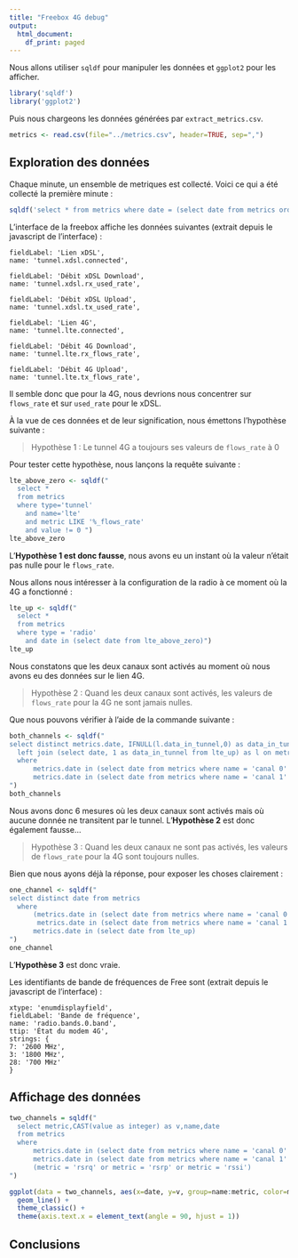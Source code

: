 ```yaml
---
title: "Freebox 4G debug"
output:
  html_document:
    df_print: paged
---
```


Nous allons utiliser `sqldf` pour manipuler les données et `ggplot2` pour les afficher.

```r
library('sqldf')
library('ggplot2')
```

Puis nous chargeons les données générées par `extract_metrics.csv`.

```r
metrics <- read.csv(file="../metrics.csv", header=TRUE, sep=",")
```

## Exploration des données

Chaque minute, un ensemble de metriques est collecté. Voici ce qui a été collecté la première minute :

```r
sqldf('select * from metrics where date = (select date from metrics order by date asc limit 1)')
```

L'interface de la freebox affiche les données suivantes (extrait depuis le javascript de l'interface) :

```
fieldLabel: 'Lien xDSL',
name: 'tunnel.xdsl.connected',

fieldLabel: 'Débit xDSL Download',
name: 'tunnel.xdsl.rx_used_rate',

fieldLabel: 'Débit xDSL Upload',
name: 'tunnel.xdsl.tx_used_rate',

fieldLabel: 'Lien 4G',
name: 'tunnel.lte.connected',

fieldLabel: 'Débit 4G Download',
name: 'tunnel.lte.rx_flows_rate',

fieldLabel: 'Débit 4G Upload',
name: 'tunnel.lte.tx_flows_rate',
```

Il semble donc que pour la 4G, nous devrions nous concentrer sur `flows_rate` et sur `used_rate` pour le xDSL.

À la vue de ces données et de leur signification, nous émettons l'hypothèse suivante :

> Hypothèse 1 : Le tunnel 4G a toujours ses valeurs de `flows_rate` à 0

Pour tester cette hypothèse, nous lançons la requête suivante :

```r
lte_above_zero <- sqldf("
  select * 
  from metrics 
  where type='tunnel' 
    and name='lte' 
    and metric LIKE '%_flows_rate' 
    and value != 0 ")
lte_above_zero
```

L'**Hypothèse 1 est donc fausse**, nous avons eu un instant où la valeur n'était pas nulle pour le `flows_rate`.

Nous allons nous intéresser à la configuration de la radio à ce moment où la 4G a fonctionné :

```r
lte_up <- sqldf("
  select * 
  from metrics 
  where type = 'radio' 
    and date in (select date from lte_above_zero)")
lte_up
```

Nous constatons que les deux canaux sont activés au moment où nous avons eu des données sur le lien 4G.

> Hypothèse 2 : Quand les deux canaux sont activés, les valeurs de `flows_rate` pour la 4G ne sont jamais nulles.

Que nous pouvons vérifier à l'aide de la commande suivante :

```r
both_channels <- sqldf("
select distinct metrics.date, IFNULL(l.data_in_tunnel,0) as data_in_tunnel from metrics 
  left join (select date, 1 as data_in_tunnel from lte_up) as l on metrics.date = l.date 
  where 
      metrics.date in (select date from metrics where name = 'canal 0' and value = 'true') and
      metrics.date in (select date from metrics where name = 'canal 1' and value = 'true')
")
both_channels
```

Nous avons donc 6 mesures où les deux canaux sont activés mais où aucune donnée ne transitent par le tunnel. L'**Hypothèse 2** est donc également fausse...

> Hypothèse 3 : Quand les deux canaux ne sont pas activés, les valeurs de `flows_rate` pour la 4G sont toujours nulles.

Bien que nous ayons déjà la réponse, pour exposer les choses clairement :

```r
one_channel <- sqldf("
select distinct date from metrics
  where 
      (metrics.date in (select date from metrics where name = 'canal 0' and value = 'false') or
       metrics.date in (select date from metrics where name = 'canal 1' and value = 'false')) and
      metrics.date in (select date from lte_up)
")
one_channel
```
L'**Hypothèse 3** est donc vraie.

Les identifiants de bande de fréquences de Free sont (extrait depuis le javascript de l'interface) :

```
xtype: 'enumdisplayfield',
fieldLabel: 'Bande de fréquence',
name: 'radio.bands.0.band',
ttip: 'État du modem 4G',
strings: {
7: '2600 MHz',
3: '1800 MHz',
28: '700 MHz'
}
```

## Affichage des données

```r
two_channels = sqldf("
  select metric,CAST(value as integer) as v,name,date
  from metrics 
  where 
      metrics.date in (select date from metrics where name = 'canal 0' and value = 'true') and
      metrics.date in (select date from metrics where name = 'canal 1' and value = 'true') and
      (metric = 'rsrq' or metric = 'rsrp' or metric = 'rssi') 
")

ggplot(data = two_channels, aes(x=date, y=v, group=name:metric, color=metric, linetype=name)) +
  geom_line() +
  theme_classic() +
  theme(axis.text.x = element_text(angle = 90, hjust = 1)) 
```

## Conclusions


